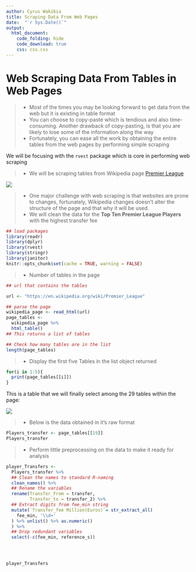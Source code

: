 ---
author: Cyrus Wakibia
title: Scraping Data From Web Pages
date:  "`r Sys.Date()`"
output:
  html_document:
    code_folding: hide
    code_download: true
    css: css.css
---

# Web Scraping Data From Tables in Web Pages

>- Most of the times you may be looking forward to get data from the web but it is existing in table format
>- You can choose to copy-paste which is tendious and also time-consuming. Another drawback of copy-pasting, is that you are likely to lose some of the information along the way
>- Fortunately, you can ease all the work by obtaining the entire tables from the web pages by performing simple scraping

We will be focusing with the `rvest` package which is core in performing web scraping

>- We will be scraping tables from Wikipedia page [Premier League](https://en.wikipedia.org/wiki/Premier_League) 

![](D:/Shiny_apps_Dashboard/pl.jpg)

>- One major challenge with web scraping is that websites are prone to changes, fortunately, Wikipedia changes doesn't alter the structure of the page and that why it will be used.
>- We will clean the data for the **Top Ten Premier League Players** with the highest transfer fee


```{r setup, include=FALSE}
## load packages
library(readr)
library(dplyr)
library(rvest)
library(stringr)
library(janitor)
knitr::opts_chunk$set(cache = TRUE, warning = FALSE)
```

>- Number of tables in the page

```{r parse url}
## url that contains the tables

url <- "https://en.wikipedia.org/wiki/Premier_League"

## parse the page
wikipedia_page <- read_html(url)
page_tables <- 
  wikipedia_page %>% 
  html_table() 
## This returns a list of tables

## Check how many tables are in the list
length(page_tables)

```

>- Display the first five Tables in the list object returned

```{r tables within the web page}
for(i in 1:5){
  print(page_tables[[i]])
}

```

This is a table that we will finally select among the 29 tables within the page:

![](C:/Users/Sigma/Pictures/ch 9/player transfer fee.png)


>- Below is the data obtained in it's raw format

```{r Player Transfer Tables}
Players_transfer <- page_tables[[19]]
Players_transfer

```

>- Perform little preprocessing on the data to make it ready for analysis


```{r Preprocess the data}

player_Transfers <- 
  Players_transfer %>% 
  ## Clean the names to standard R-naming
  clean_names() %>% 
  ## Rename the variables
  rename(Transfer_From = transfer,
         Transfer_to = transfer_2) %>% 
  ## Extract digits from fee_min string
  mutate(`Transfer_fee Million(Euros)`= str_extract_all(
    fee_min, '\\d+'
  ) %>% unlist() %>% as.numeric()
  ) %>% 
  ## Drop redundant variables
  select(-c(fee_min, reference_s))
  



player_Transfers
```

